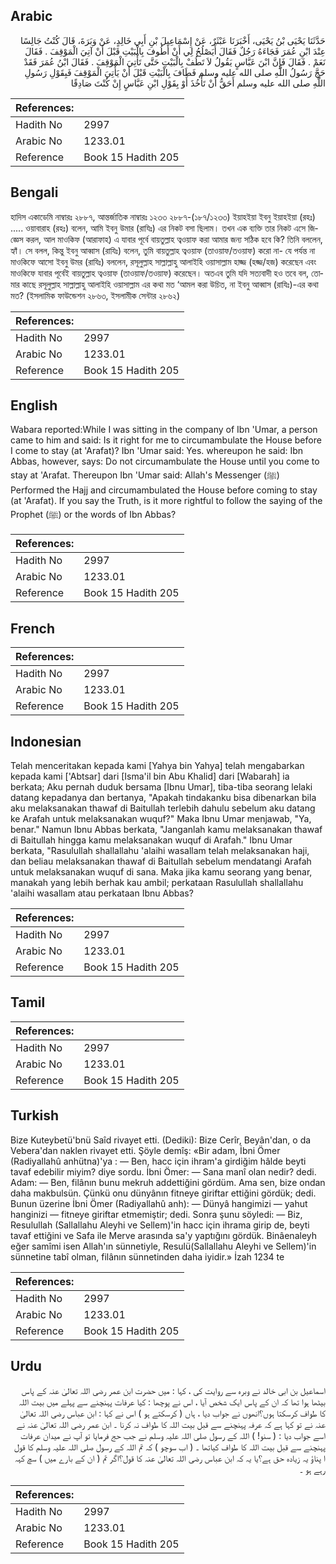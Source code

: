 ## Arabic


<div dir="rtl" lang="ar" style={{fontSize:'larger',backgroundColor:'#f8f9fa',padding:20}}>
حَدَّثَنَا يَحْيَى بْنُ يَحْيَى، أَخْبَرَنَا عَبْثَرٌ، عَنْ إِسْمَاعِيلَ بْنِ أَبِي خَالِدٍ، عَنْ وَبَرَةَ، قَالَ كُنْتُ جَالِسًا عِنْدَ ابْنِ عُمَرَ فَجَاءَهُ رَجُلٌ فَقَالَ أَيَصْلُحُ لِي أَنْ أَطُوفَ بِالْبَيْتِ قَبْلَ أَنْ آتِيَ الْمَوْقِفَ ‏.‏ فَقَالَ نَعَمْ ‏.‏ فَقَالَ فَإِنَّ ابْنَ عَبَّاسٍ يَقُولُ لاَ تَطُفْ بِالْبَيْتِ حَتَّى تَأْتِيَ الْمَوْقِفَ ‏.‏ فَقَالَ ابْنُ عُمَرَ فَقَدْ حَجَّ رَسُولُ اللَّهِ صلى الله عليه وسلم فَطَافَ بِالْبَيْتِ قَبْلَ أَنْ يَأْتِيَ الْمَوْقِفَ فَبِقَوْلِ رَسُولِ اللَّهِ صلى الله عليه وسلم أَحَقُّ أَنْ تَأْخُذَ أَوْ بِقَوْلِ ابْنِ عَبَّاسٍ إِنْ كُنْتَ صَادِقًا
</div>
<div style={{backgroundColor:'#f8f9fa',padding:20, marginBottom: 10}}><table> <thead> <tr> <th>References:</th> <th></th> </tr> </thead> <tbody><tr><td>Hadith No</td><td>2997</td></tr><tr><td>Arabic No</td><td>1233.01</td></tr><tr><td>Reference</td><td>Book 15 Hadith 205</td></tr></tbody></table></div>

## Bengali


<div dir="ltr" lang="bn" style={{fontSize:'larger',backgroundColor:'#f8f9fa',padding:20}}>
হাদিস একাডেমি নাম্বারঃ ২৮৮৭, আন্তর্জাতিক নাম্বারঃ ১২৩৩ ২৮৮৭-(১৮৭/১২৩৩) ইয়াহইয়া ইবনু ইয়াহইয়া (রহঃ) ..... ওয়াবারাহ (রহঃ) বলেন, আমি ইবনু উমার (রাযিঃ) এর নিকট বসা ছিলাম। তখন এক ব্যক্তি তার নিকট এসে জিজ্ঞেস করল, আল মাওকিফ (আরাফাহ) এ যাবার পূর্বে বায়তুল্লাহ ত্বওয়াফ করা আমার জন্য সঠিক হবে কি? তিনি বললেন, হ্যাঁ। সে বলল, কিন্তু ইবনু আব্বাস (রাযিঃ) বলেন, তুমি বায়তুল্লাহ ত্বওয়াফ (তাওয়াফ/তওয়াফ) করো না- যে পর্যন্ত না মাওকিফে আসো ইবনু উমর (রাযিঃ) বললেন, রসূলুল্লাহ সাল্লাল্লাহু আলাইহি ওয়াসাল্লাম হাজ্জ (হজ্জ/হজ) করেছেন এবং মাওকিফে যাবার পূর্বেই বায়তুল্লাহ ত্বওয়াফ (তাওয়াফ/তওয়াফ) করেছেন। অতএব তুমি যদি সত্যবাদী হও তবে বল, তোমার কাছে রসূলুল্লাহ সাল্লাল্লাহু আলাইহি ওয়াসাল্লাম এর কথা মত ‘আমল করা উচিত, না ইবনু আব্বাস (রাযিঃ)-এর কথা মত? (ইসলামিক ফাউন্ডেশন ২৮৬৩, ইসলামীক সেন্টার ২৮৬২)
</div>
<div style={{backgroundColor:'#f8f9fa',padding:20, marginBottom: 10}}><table> <thead> <tr> <th>References:</th> <th></th> </tr> </thead> <tbody><tr><td>Hadith No</td><td>2997</td></tr><tr><td>Arabic No</td><td>1233.01</td></tr><tr><td>Reference</td><td>Book 15 Hadith 205</td></tr></tbody></table></div>

## English


<div dir="ltr" lang="en" style={{fontSize:'larger',backgroundColor:'#f8f9fa',padding:20}}>
Wabara reported:While I was sitting in the company of Ibn 'Umar, a person came to him and said: Is it right for me to circumambulate the House before I come to stay (at 'Arafat)? Ibn 'Umar said: Yes. whereupon he said: Ibn Abbas, however, says: Do not circumambulate the House until you come to stay at 'Arafat. Thereupon Ibn 'Umar said: Allah's Messenger (ﷺ) Performed the Hajj and circumambulated the House before coming to stay (at 'Arafat). If you say the Truth, is it more rightful to follow the saying of the Prophet (ﷺ) or the words of Ibn Abbas?
</div>
<div style={{backgroundColor:'#f8f9fa',padding:20, marginBottom: 10}}><table> <thead> <tr> <th>References:</th> <th></th> </tr> </thead> <tbody><tr><td>Hadith No</td><td>2997</td></tr><tr><td>Arabic No</td><td>1233.01</td></tr><tr><td>Reference</td><td>Book 15 Hadith 205</td></tr></tbody></table></div>

## French


<div dir="ltr" lang="fr" style={{fontSize:'larger',backgroundColor:'#f8f9fa',padding:20}}>

</div>
<div style={{backgroundColor:'#f8f9fa',padding:20, marginBottom: 10}}><table> <thead> <tr> <th>References:</th> <th></th> </tr> </thead> <tbody><tr><td>Hadith No</td><td>2997</td></tr><tr><td>Arabic No</td><td>1233.01</td></tr><tr><td>Reference</td><td>Book 15 Hadith 205</td></tr></tbody></table></div>

## Indonesian


<div dir="ltr" lang="id" style={{fontSize:'larger',backgroundColor:'#f8f9fa',padding:20}}>
Telah menceritakan kepada kami [Yahya bin Yahya] telah mengabarkan kepada kami ['Abtsar] dari [Isma'il bin Abu Khalid] dari [Wabarah] ia berkata; Aku pernah duduk bersama [Ibnu Umar], tiba-tiba seorang lelaki datang kepadanya dan bertanya, "Apakah tindakanku bisa dibenarkan bila aku melaksanakan thawaf di Baitullah terlebih dahulu sebelum aku datang ke Arafah untuk melaksanakan wuquf?" Maka Ibnu Umar menjawab, "Ya, benar." Namun Ibnu Abbas berkata, "Janganlah kamu melaksanakan thawaf di Baitullah hingga kamu melaksanakan wuquf di Arafah." Ibnu Umar berkata, "Rasulullah shallallahu 'alaihi wasallam telah melaksanakan haji, dan beliau melaksanakan thawaf di Baitullah sebelum mendatangi Arafah untuk melaksanakan wuquf di sana. Maka jika kamu seorang yang benar, manakah yang lebih berhak kau ambil; perkataan Rasulullah shallallahu 'alaihi wasallam atau perkataan Ibnu Abbas?
</div>
<div style={{backgroundColor:'#f8f9fa',padding:20, marginBottom: 10}}><table> <thead> <tr> <th>References:</th> <th></th> </tr> </thead> <tbody><tr><td>Hadith No</td><td>2997</td></tr><tr><td>Arabic No</td><td>1233.01</td></tr><tr><td>Reference</td><td>Book 15 Hadith 205</td></tr></tbody></table></div>

## Tamil


<div dir="ltr" lang="ta" style={{fontSize:'larger',backgroundColor:'#f8f9fa',padding:20}}>

</div>
<div style={{backgroundColor:'#f8f9fa',padding:20, marginBottom: 10}}><table> <thead> <tr> <th>References:</th> <th></th> </tr> </thead> <tbody><tr><td>Hadith No</td><td>2997</td></tr><tr><td>Arabic No</td><td>1233.01</td></tr><tr><td>Reference</td><td>Book 15 Hadith 205</td></tr></tbody></table></div>

## Turkish


<div dir="ltr" lang="tr" style={{fontSize:'larger',backgroundColor:'#f8f9fa',padding:20}}>
Bize Kuteybetü'bnü Saîd rivayet etti. (Dediki): Bize Cerîr, Beyân'dan, o da Vebera'dan naklen rivayet etti. Şöyle demîş: «Bir adam, İbni Ömer (Radiyallahû anhütna)'ya : — Ben, hacc için ihram'a girdiğim hâlde beyti tavaf edebilir miyim? diye sordu. İbni Ömer: — Sana manî olan nedir? dedi. Adam: — Ben, filânın bunu mekruh addettiğini gördüm. Ama sen, bize ondan daha makbulsün. Çünkü onu dünyânın fitneye giriftar ettiğini gördük; dedi. Bunun üzerine İbni Ömer (Radiyallahû anh): — Dünyâ hangimizi — yahut hanginizi — fitneye giriftar etmemiştir; dedi. Sonra şunu söyledi: — Biz, Resulullah (Sallallahu Aleyhi ve Sellem)'in hacc için ihrama girip de, beyti tavaf ettiğini ve Safa ile Merve arasında sa'y yaptığını gördük. Binâenaleyh eğer samîmi isen Allah'ın sünnetiyle, Resulü(Sallallahu Aleyhi ve Sellem)'in sünnetine tabî olman, filânın sünnetinden daha iyidir.» İzah 1234 te
</div>
<div style={{backgroundColor:'#f8f9fa',padding:20, marginBottom: 10}}><table> <thead> <tr> <th>References:</th> <th></th> </tr> </thead> <tbody><tr><td>Hadith No</td><td>2997</td></tr><tr><td>Arabic No</td><td>1233.01</td></tr><tr><td>Reference</td><td>Book 15 Hadith 205</td></tr></tbody></table></div>

## Urdu


<div dir="rtl" lang="ur" style={{fontSize:'larger',backgroundColor:'#f8f9fa',padding:20}}>
اسماعیل بن ابی خالد نے وبرہ سے روایت کی ، کہا : میں حضرت ابن عمر رضی اللہ تعالیٰ عنہ کے پاس بیٹھا ہوا تھا کہ ان کے پاس ایک شخص آیا ، اس نے پوچھا : کیا عرفات پہنچنے سے پہلے میں بیت اللہ کا طواف کرسکتا ہوں؟انھوں نے جواب دیا ، ہاں ( کرسکتے ہو ) اس نے کہا : ابن عباس رضی اللہ تعالیٰ عنہ نے تو کہا ہے کہ عرفہ پہنچنے سے قبل بیت اللہ کا طواف نہ کرنا ۔ ابن عمر رضی اللہ تعالیٰ عنہ نے اسے جواب دیا : ( سنو! ) اللہ کے رسول صلی اللہ علیہ وسلم نے جب حج فرمایا تو آپ نے میدان عرفات پہنچنے سے قبل بیت اللہ کا طواف کیاتھا ۔ ( اب سوچو ) کہ تم اللہ کے رسول صلی اللہ علیہ وسلم کا قول ا پناؤ یہ زیادہ حق ہے؟یا یہ کہ ابن عباس رضی اللہ تعالیٰ عنہ کا قول؟اگر تم ( ان کے بارے میں ) سچ کہہ رہے ہو ۔
</div>
<div style={{backgroundColor:'#f8f9fa',padding:20, marginBottom: 10}}><table> <thead> <tr> <th>References:</th> <th></th> </tr> </thead> <tbody><tr><td>Hadith No</td><td>2997</td></tr><tr><td>Arabic No</td><td>1233.01</td></tr><tr><td>Reference</td><td>Book 15 Hadith 205</td></tr></tbody></table></div>